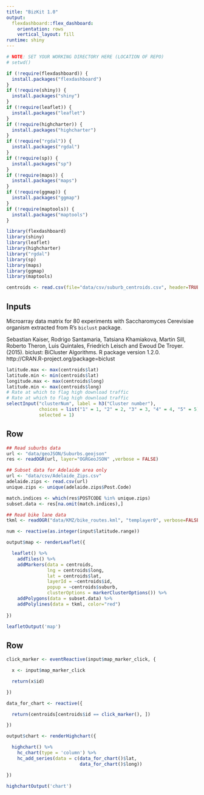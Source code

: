 ```yaml
---
title: "BizKit 1.0"
output: 
  flexdashboard::flex_dashboard:
    orientation: rows
    vertical_layout: fill
runtime: shiny
---
```


```r
# NOTE: SET YOUR WORKING DIRECTORY HERE (LOCATION OF REPO)
# setwd()

if (!require(flexdashboard)) {
  install.packages("flexdashboard")
}
if (!require(shiny)) {
  install.packages("shiny")
}
if (!require(leaflet)) {
  install.packages("leaflet")
}
if (!require(highcharter)) {
  install.packages("highcharter")
}
if (!require("rgdal")) {
  install.packages("rgdal")
}
if (!require(sp)) {
  install.packages("sp")
}
if (!require(maps)) {
  install.packages("maps")
}
if (!require(ggmap)) {
  install.packages("ggmap")
}
if (!require(maptools)) {
  install.packages("maptools")
}

library(flexdashboard)
library(shiny)
library(leaflet)
library(highcharter)
library("rgdal")
library(sp)
library(maps)
library(ggmap)
library(maptools)

centroids <- read.csv(file="data/csv/suburb_centroids.csv", header=TRUE, sep=",")
```

Inputs {.sidebar}
-----------------------------------------------------------------------

Microarray data matrix for 80 experiments with Saccharomyces Cerevisiae
organism extracted from R's `biclust` package.

Sebastian Kaiser, Rodrigo Santamaria, Tatsiana Khamiakova, Martin Sill, Roberto
  Theron, Luis Quintales, Friedrich Leisch and Ewoud De Troyer. (2015). biclust:
  BiCluster Algorithms. R package version 1.2.0.
  http://CRAN.R-project.org/package=biclust
  
```r
latitude.max <- max(centroids$lat)
latitude.min <- min(centroids$lat)
longitude.max <- max(centroids$long)
latitude.min <- max(centroids$long)
# Rate at which to flag high download traffic
# Rate at which to flag high download traffic
selectInput("clusterNum", label = h3("Cluster number"), 
            choices = list("1" = 1, "2" = 2, "3" = 3, "4" = 4, "5" = 5), 
            selected = 1)

```

Row
-----------------------------------------------------------------------

```r
## Read suburbs data
url <- "data/geoJSON/Suburbs.geojson"
res <- readOGR(url, layer="OGRGeoJSON" ,verbose = FALSE)

## Subset data for Adelaide area only
url <- "data/csv/Adelaide_Zips.csv"
adelaide.zips <- read.csv(url)
unique.zips <- unique(adelaide.zips$Post.Code)

match.indices <- which(res$POSTCODE %in% unique.zips)
subset.data <- res[na.omit(match.indices),]

## Read bike lane data
tkml <- readOGR("data/KMZ/bike_routes.kml", "templayer0", verbose=FALSE)

num <- reactive(as.integer(input$latitude.range))

output$map <- renderLeaflet({

  leaflet() %>%
    addTiles() %>%
    addMarkers(data = centroids, 
               lng = centroids$long, 
               lat = centroids$lat, 
               layerId = ~centroids$id, 
               popup = ~centroids$suburb, 
               clusterOptions = markerClusterOptions()) %>% 
    addPolygons(data = subset.data) %>%
    addPolylines(data = tkml, color="red")
  
})

leafletOutput('map')  

```

Row
-----------------------------------------------------------------------

```r
click_marker <- eventReactive(input$map_marker_click, {

  x <- input$map_marker_click

  return(x$id)

})

data_for_chart <- reactive({

  return(centroids[centroids$id == click_marker(), ])

})

output$chart <- renderHighchart({

  highchart() %>%
    hc_chart(type = 'column') %>%
    hc_add_series(data = c(data_for_chart()$lat, 
                           data_for_chart()$long))

})

highchartOutput('chart')

```